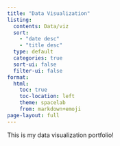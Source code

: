 ```yaml
---
title: "Data Visualization"
listing:
  contents: Data/viz
  sort:
    - "date desc"
    - "title desc"
  type: default
  categories: true
  sort-ui: false
  filter-ui: false
format:
  html:
    toc: true
    toc-location: left
    theme: spacelab
    from: markdown+emoji
page-layout: full
---
```


This is my data visualization portfolio!


